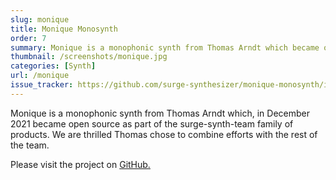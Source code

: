 ```yaml
---
slug: monique
title: Monique Monosynth
order: 7
summary: Monique is a monophonic synth from Thomas Arndt which became open source in December 2021.
thumbnail: /screenshots/monique.jpg
categories: [Synth]
url: /monique
issue_tracker: https://github.com/surge-synthesizer/monique-monosynth/issues
---
```


Monique is a monophonic synth from Thomas Arndt which, in December 2021 became open source as part of the surge-synth-team family of products. We are thrilled Thomas chose to combine efforts with the rest of the team.

Please visit the project on [GitHub.](https://github.com/surge-synthesizer/monique-monosynth)
